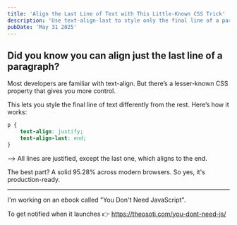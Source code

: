 ```yaml
---
title: 'Align the Last Line of Text with This Little-Known CSS Trick'
description: 'Use text-align-last to style only the final line of a paragraph—combine it with justified text for elegant layouts, supported by 95% of browsers.'
pubDate: 'May 31 2025'
---
```



<Picture
	src="/short/05-2025/align-final-line.gif"
	alt="Justified paragraph with the last line aligned right using the CSS text-align-last property."
	width="400"
	height="600"
	style="margin: 2em auto 1em auto; display: block; border: 4px solid var(--border)"
	format="webp"
/>

## Did you know you can align just the last line of a paragraph?

Most developers are familiar with text-align.
But there’s a lesser-known CSS property that gives you more control.

This lets you style the final line of text differently from the rest.
Here’s how it works:

```css
p {
	text-align: justify;
	text-align-last: end;
}
```

—> All lines are justified, except the last one, which aligns to the end.

The best part?
A solid 95.28% across modern browsers.
So yes, it's production-ready.

---

I'm working on an ebook called "You Don't Need JavaScript".

To get notified when it launches 👉 https://theosoti.com/you-dont-need-js/
